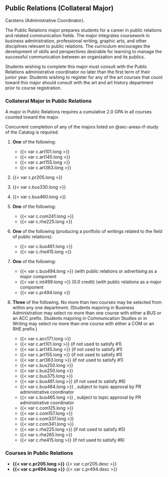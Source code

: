 ## Public Relations (Collateral Major)

Carstens (Administrative Coordinator).
 
The Public Relations major prepares students for a career in public relations and related communication fields. The major integrates coursework in business administration, professional writing, graphic arts, and other disciplines relevant to public relations. The curriculum encourages the development of skills and perspectives desirable for learning to manage the successful communication between an organization and its publics. 

Students wishing to complete this major must consult with the Public Relations administrative coordinator no later than the first term of their junior year. Students wishing to register for any of the art courses that count toward this major should consult with the art and art history department prior to course registration. 

### Collateral Major in Public Relations

A major in Public Relations requires a cumulative 2.0 GPA in all courses counted toward the major.

Concurrent completion of any of the majors listed on @sec-areas-if-study  of the Catalog is required.  

1. **One** of the following:
	- {{< var c.art101.long >}}
	- {{< var c.art145.long >}}
	- {{< var c.art155.long >}}
	- {{< var c.art363.long >}}

2. {{< var c.pr205.long >}}
 
3. {{< var c.bus330.long >}} 

4. {{< var c.bus460.long >}} 

5. **One** of the following:
	- {{< var c.com241.long >}}
	- {{< var c.rhe225.long >}}

6. **One** of the following (producing a portfolio of writings related to the field of public relations):
	- {{< var c.bus461.long >}}
	- {{< var c.rhe415.long >}}

7. **One** of the following:
	- {{< var c.bus494.long >}} (with public relations or advertising as a major component
	- {{< var c.int499.long >}} (0.0 credit) (with public relations as a major component
	- {{< var c.pr494.long >}} 

8. **Three** of the following. No more than two courses may be selected from within any one department. (Students majoring in Business Administration may select no more than one course with either a BUS or an ACC prefix. Students majoring in Communication Studies or in Writing may select no more than one course with either a COM or an RHE prefix.)
	- {{< var c.acc171.long >}} 
	- {{< var c.art101.long >}} (if not used to satisfy #1)
	- {{< var c.art145.long >}} (if not used to satisfy #1)
	- {{< var c.art155.long >}} (if not used to satisfy #1)
	- {{< var c.art363.long >}} (if not used to satisfy #1)
	- {{< var c.bus250.long >}} 
	- {{< var c.bus250.long >}}
	- {{< var c.bus375.long >}}
	- {{< var c.bus461.long >}} (if not used to satisfy #6)
	- {{< var c.bus464.long >}} , subject to topic approval by PR administrative coordinator
	- {{< var c.bus465.long >}} , subject to topic approval by PR administrative coordinator
	- {{< var c.com125.long >}}
	- {{< var c.com157.long >}}
	- {{< var c.com337.long >}}
	- {{< var c.com341.long >}}
	- {{< var c.rhe225.long >}} (if not used to satisfy #5)
	- {{< var c.rhe265.long >}}
	- {{< var c.rhe415.long >}} (if not used to satisfy #6)

### Courses in Public Relations 
- **{{< var c.pr205.long >}}**
  {{< var c.pr205.desc >}}  
- **{{< var c.pr494.long >}}**
  {{< var c.pr494.desc >}}




